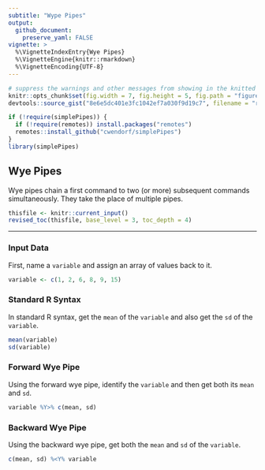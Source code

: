 ```yaml
---
subtitle: "Wype Pipes"
output:
  github_document:
    preserve_yaml: FALSE
vignette: >
  %\VignetteIndexEntry{Wye Pipes}
  %\VignetteEngine{knitr::rmarkdown}
  %\VignetteEncoding{UTF-8}
---
```


```r
# suppress the warnings and other messages from showing in the knitted file.
knitr::opts_chunk$set(fig.width = 7, fig.height = 5, fig.path = "figures/", echo = TRUE, warning = FALSE, message = FALSE)
devtools::source_gist("8e6e5dc401e3fc1042ef7a030f9d19c7", filename = "revised_toc.R")
```

```r
if (!require(simplePipes)) {
  if (!require(remotes)) install.packages("remotes")
  remotes::install_github("cwendorf/simplePipes")
}
library(simplePipes)
```

## Wye Pipes

Wye pipes chain a first command to two (or more) subsequent commands simultaneously. They take the place of multiple pipes.

```r
thisfile <- knitr::current_input()
revised_toc(thisfile, base_level = 3, toc_depth = 4)
```

---

### Input Data

First, name a `variable` and assign an array of values back to it.

```r
variable <- c(1, 2, 6, 8, 9, 15)
```

### Standard R Syntax

In standard R syntax, get the `mean` of the `variable` and also get the `sd` of the `variable`.

```r
mean(variable)
sd(variable)
```

### Forward Wye Pipe

Using the forward wye pipe, identify the `variable` and then get both its `mean` and `sd`.

```r
variable %Y>% c(mean, sd)
```

### Backward Wye Pipe

Using the backward wye pipe, get both the `mean` and `sd` of the `variable`.

```r
c(mean, sd) %<Y% variable
```
